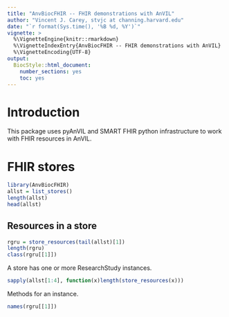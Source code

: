 ```yaml
---
title: "AnvBiocFHIR -- FHIR demonstrations with AnVIL"
author: "Vincent J. Carey, stvjc at channing.harvard.edu"
date: "`r format(Sys.time(), '%B %d, %Y')`"
vignette: >
  %\VignetteEngine{knitr::rmarkdown}
  %\VignetteIndexEntry{AnvBiocFHIR -- FHIR demonstrations with AnVIL}
  %\VignetteEncoding{UTF-8}
output:
  BiocStyle::html_document:
    number_sections: yes
    toc: yes
---
```


# Introduction

This package uses pyAnVIL and SMART FHIR python infrastructure to work with
FHIR resources in AnVIL.

# FHIR stores

```r
library(AnvBiocFHIR)
allst = list_stores()
length(allst)
head(allst)
```

## Resources in a store

```r
rgru = store_resources(tail(allst)[1])
length(rgru)
class(rgru[[1]])
```
A store has one or more ResearchStudy instances.

```r
sapply(allst[1:4], function(x)length(store_resources(x)))
```

Methods for an instance.
```r
names(rgru[[1]])
```
